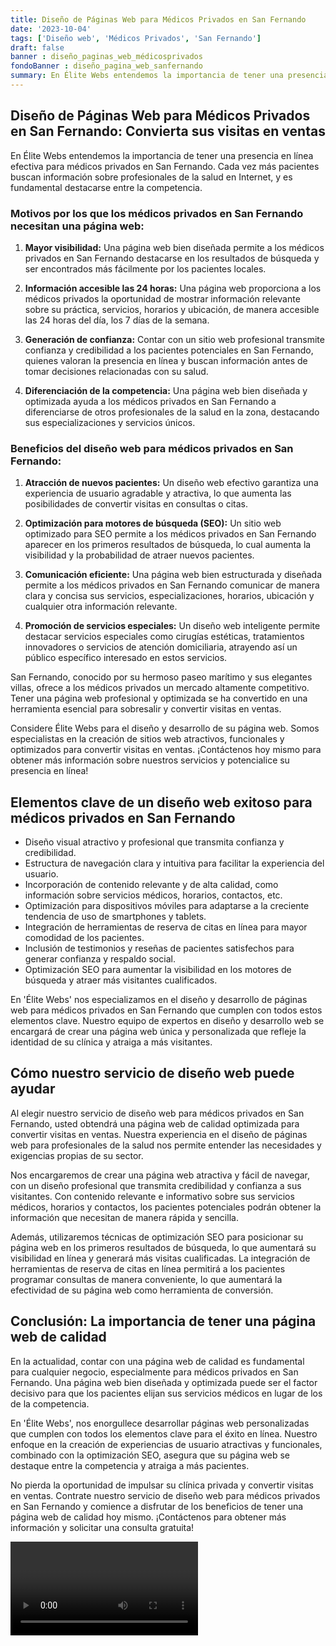 ```yaml
---
title: Diseño de Páginas Web para Médicos Privados en San Fernando
date: '2023-10-04'
tags: ['Diseño web', 'Médicos Privados', 'San Fernando']
draft: false
banner : diseño_paginas_web_médicosprivados
fondoBanner : diseño_pagina_web_sanfernando
summary: En Élite Webs entendemos la importancia de tener una presencia en línea efectiva para médicos privados en San Fernando. Cada vez más pacientes buscan información sobre profesionales de la salud en Internet, y es fundamental destacarse entre la competencia. 
---
```


## Diseño de Páginas Web para Médicos Privados en San Fernando: Convierta sus visitas en ventas

En Élite Webs entendemos la importancia de tener una presencia en línea efectiva para médicos privados en San Fernando. Cada vez más pacientes buscan información sobre profesionales de la salud en Internet, y es fundamental destacarse entre la competencia. 

### Motivos por los que los médicos privados en San Fernando necesitan una página web:

1. **Mayor visibilidad:** Una página web bien diseñada permite a los médicos privados en San Fernando destacarse en los resultados de búsqueda y ser encontrados más fácilmente por los pacientes locales.

2. **Información accesible las 24 horas:** Una página web proporciona a los médicos privados la oportunidad de mostrar información relevante sobre su práctica, servicios, horarios y ubicación, de manera accesible las 24 horas del día, los 7 días de la semana.

3. **Generación de confianza:** Contar con un sitio web profesional transmite confianza y credibilidad a los pacientes potenciales en San Fernando, quienes valoran la presencia en línea y buscan información antes de tomar decisiones relacionadas con su salud.

4. **Diferenciación de la competencia:** Una página web bien diseñada y optimizada ayuda a los médicos privados en San Fernando a diferenciarse de otros profesionales de la salud en la zona, destacando sus especializaciones y servicios únicos.

### Beneficios del diseño web para médicos privados en San Fernando:

1. **Atracción de nuevos pacientes:** Un diseño web efectivo garantiza una experiencia de usuario agradable y atractiva, lo que aumenta las posibilidades de convertir visitas en consultas o citas.

2. **Optimización para motores de búsqueda (SEO):** Un sitio web optimizado para SEO permite a los médicos privados en San Fernando aparecer en los primeros resultados de búsqueda, lo cual aumenta la visibilidad y la probabilidad de atraer nuevos pacientes.

3. **Comunicación eficiente:** Una página web bien estructurada y diseñada permite a los médicos privados en San Fernando comunicar de manera clara y concisa sus servicios, especializaciones, horarios, ubicación y cualquier otra información relevante.

4. **Promoción de servicios especiales:** Un diseño web inteligente permite destacar servicios especiales como cirugías estéticas, tratamientos innovadores o servicios de atención domiciliaria, atrayendo así un público específico interesado en estos servicios.

San Fernando, conocido por su hermoso paseo marítimo y sus elegantes villas, ofrece a los médicos privados un mercado altamente competitivo. Tener una página web profesional y optimizada se ha convertido en una herramienta esencial para sobresalir y convertir visitas en ventas.

Considere Élite Webs para el diseño y desarrollo de su página web. Somos especialistas en la creación de sitios web atractivos, funcionales y optimizados para convertir visitas en ventas. ¡Contáctenos hoy mismo para obtener más información sobre nuestros servicios y potencialice su presencia en línea!

<GifSeo />

<Cta />

## Elementos clave de un diseño web exitoso para médicos privados en San Fernando

- Diseño visual atractivo y profesional que transmita confianza y credibilidad.
- Estructura de navegación clara y intuitiva para facilitar la experiencia del usuario.
- Incorporación de contenido relevante y de alta calidad, como información sobre servicios médicos, horarios, contactos, etc.
- Optimización para dispositivos móviles para adaptarse a la creciente tendencia de uso de smartphones y tablets.
- Integración de herramientas de reserva de citas en línea para mayor comodidad de los pacientes.
- Inclusión de testimonios y reseñas de pacientes satisfechos para generar confianza y respaldo social.
- Optimización SEO para aumentar la visibilidad en los motores de búsqueda y atraer más visitantes cualificados.

En 'Élite Webs' nos especializamos en el diseño y desarrollo de páginas web para médicos privados en San Fernando que cumplen con todos estos elementos clave. Nuestro equipo de expertos en diseño y desarrollo web se encargará de crear una página web única y personalizada que refleje la identidad de su clínica y atraiga a más visitantes.

## Cómo nuestro servicio de diseño web puede ayudar

Al elegir nuestro servicio de diseño web para médicos privados en San Fernando, usted obtendrá una página web de calidad optimizada para convertir visitas en ventas. Nuestra experiencia en el diseño de páginas web para profesionales de la salud nos permite entender las necesidades y exigencias propias de su sector.

Nos encargaremos de crear una página web atractiva y fácil de navegar, con un diseño profesional que transmita credibilidad y confianza a sus visitantes. Con contenido relevante e informativo sobre sus servicios médicos, horarios y contactos, los pacientes potenciales podrán obtener la información que necesitan de manera rápida y sencilla.

Además, utilizaremos técnicas de optimización SEO para posicionar su página web en los primeros resultados de búsqueda, lo que aumentará su visibilidad en línea y generará más visitas cualificadas. La integración de herramientas de reserva de citas en línea permitirá a los pacientes programar consultas de manera conveniente, lo que aumentará la efectividad de su página web como herramienta de conversión.

## Conclusión: La importancia de tener una página web de calidad

En la actualidad, contar con una página web de calidad es fundamental para cualquier negocio, especialmente para médicos privados en San Fernando. Una página web bien diseñada y optimizada puede ser el factor decisivo para que los pacientes elijan sus servicios médicos en lugar de los de la competencia.

En 'Élite Webs', nos enorgullece desarrollar páginas web personalizadas que cumplen con todos los elementos clave para el éxito en línea. Nuestro enfoque en la creación de experiencias de usuario atractivas y funcionales, combinado con la optimización SEO, asegura que su página web se destaque entre la competencia y atraiga a más pacientes.

No pierda la oportunidad de impulsar su clínica privada y convertir visitas en ventas. Contrate nuestro servicio de diseño web para médicos privados en San Fernando y comience a disfrutar de los beneficios de tener una página web de calidad hoy mismo. ¡Contáctenos para obtener más información y solicitar una consulta gratuita!

<Video />

<CtaBot job='Médicos Privados' city='San Fernando'/>

<Gmaps query='San Fernando+españa+maps' />